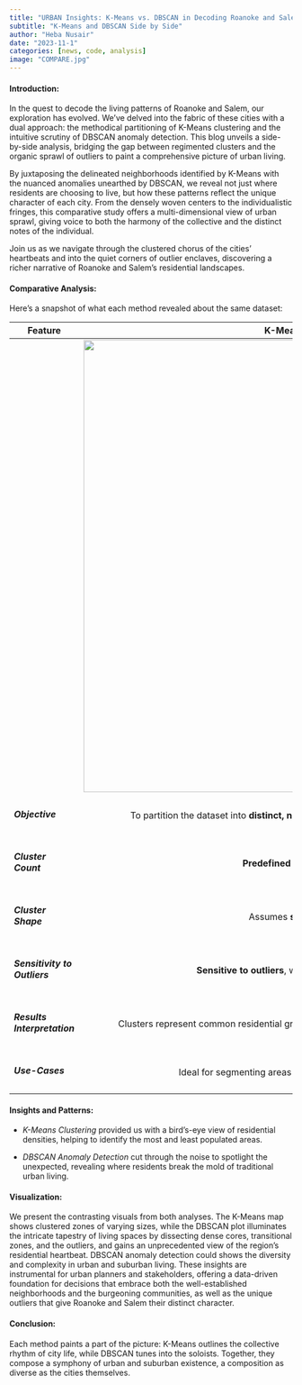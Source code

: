 ---
title: "URBAN Insights: K-Means vs. DBSCAN in Decoding Roanoke and Salem’s Residential Landscapes"
subtitle: "K-Means and DBSCAN Side by Side"
author: "Heba Nusair"
date: "2023-11-1"
categories: [news, code, analysis]
image: "COMPARE.jpg"
---

#### **Introduction:**

In the quest to decode the living patterns of Roanoke and Salem, our exploration has evolved. We've delved into the fabric of these cities with a dual approach: the methodical partitioning of K-Means clustering and the intuitive scrutiny of DBSCAN anomaly detection. This blog unveils a side-by-side analysis, bridging the gap between regimented clusters and the organic sprawl of outliers to paint a comprehensive picture of urban living.

By juxtaposing the delineated neighborhoods identified by K-Means with the nuanced anomalies unearthed by DBSCAN, we reveal not just where residents are choosing to live, but how these patterns reflect the unique character of each city. From the densely woven centers to the individualistic fringes, this comparative study offers a multi-dimensional view of urban sprawl, giving voice to both the harmony of the collective and the distinct notes of the individual.

Join us as we navigate through the clustered chorus of the cities' heartbeats and into the quiet corners of outlier enclaves, discovering a richer narrative of Roanoke and Salem's residential landscapes.

#### **Comparative Analysis:**

Here's a snapshot of what each method revealed about the same dataset:

+-----------------------------------+-----------------------------------------------------------------------------------------------+-----------------------------------------------------------------------------------------------------------------------+
| **Feature**                       | **K-Means Clustering**                                                                        | **DBSCAN Anomaly Detection**                                                                                          |
+===================================+:=============================================================================================:+:=====================================================================================================================:+
|                                   | ![](Clustering.JPG){width="803"}                                                              | ![](BDSCAN.png){width="789"}                                                                                          |
+-----------------------------------+-----------------------------------------------------------------------------------------------+-----------------------------------------------------------------------------------------------------------------------+
| ##### **Objective**               | To partition the dataset into **distinct, non-overlapping clusters** based on **proximity**.  | To identify **core groups** and **outliers** based on **density**.                                                    |
+-----------------------------------+-----------------------------------------------------------------------------------------------+-----------------------------------------------------------------------------------------------------------------------+
| ##### **Cluster Count**           | **Predefined** number of clusters.                                                            | Number of clusters based on data density, **without predefining**.                                                    |
+-----------------------------------+-----------------------------------------------------------------------------------------------+-----------------------------------------------------------------------------------------------------------------------+
| ##### **Cluster Shape**           | Assumes **spherical** clusters.                                                               | Can detect clusters of **arbitrary shapes**.                                                                          |
+-----------------------------------+-----------------------------------------------------------------------------------------------+-----------------------------------------------------------------------------------------------------------------------+
| ##### **Sensitivity to Outliers** | **Sensitive to outliers**, which may skew the clustering.                                     | **Robust to outliers**, labels them as **noise**.                                                                     |
+-----------------------------------+-----------------------------------------------------------------------------------------------+-----------------------------------------------------------------------------------------------------------------------+
| ##### **Results Interpretation**  | Clusters represent common residential groupings, indicating **popular areas** for settlement. | Highlights **both common groupings and anomalies**, providing insight into standard and atypical residential choices. |
+-----------------------------------+-----------------------------------------------------------------------------------------------+-----------------------------------------------------------------------------------------------------------------------+
| ##### **Use-Cases**               | Ideal for segmenting areas into clear, defined neighborhoods.                                 | Suited for identifying unique living spaces, potential for new developments, and rural or isolated homes.             |
+-----------------------------------+-----------------------------------------------------------------------------------------------+-----------------------------------------------------------------------------------------------------------------------+

#### **Insights and Patterns:**

-   *K-Means Clustering* provided us with a bird's-eye view of residential densities, helping to identify the most and least populated areas.

-   *DBSCAN Anomaly Detection* cut through the noise to spotlight the unexpected, revealing where residents break the mold of traditional urban living.

#### **Visualization:**

We present the contrasting visuals from both analyses. The K-Means map shows clustered zones of varying sizes, while the DBSCAN plot illuminates the intricate tapestry of living spaces by dissecting dense cores, transitional zones, and the outliers, and gains an unprecedented view of the region's residential heartbeat. DBSCAN anomaly detection could shows the diversity and complexity in urban and suburban living. These insights are instrumental for urban planners and stakeholders, offering a data-driven foundation for decisions that embrace both the well-established neighborhoods and the burgeoning communities, as well as the unique outliers that give Roanoke and Salem their distinct character.

#### **Conclusion:**

Each method paints a part of the picture: K-Means outlines the collective rhythm of city life, while DBSCAN tunes into the soloists. Together, they compose a symphony of urban and suburban existence, a composition as diverse as the cities themselves.
